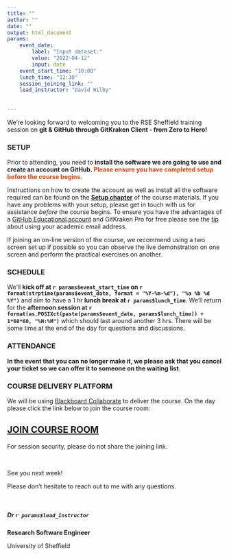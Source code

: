 ```yaml
---
title: ""
author: ""
date: ""
output: html_document
params:
    event_date: 
        label: "Input dataset:"
        value: "2022-04-12"
        input: date
    event_start_time: "10:00"
    lunch_time: "12:30"
    session_joining_link: ""
    lead_instructor: "David Wilby"
     
    
---
```



<!--- Send this email around 1 week prior to event --->

We're looking forward to welcoming you to the RSE Sheffield training session on **git & GitHub through GitKraken Client - from Zero to Hero!**


### SETUP

Prior to attending, you need to **install the software we are going to use and create an account on GitHub. <span
style="color: #d1410c;">Please ensure you have completed setup before the course begins.</span>**

Instructions on how to create the account as well as install all the software required can be found on the [**Setup
chapter**](https://srse-git-github-zero2hero.netlify.app/setup/) of the course materials. If you have any problems with
your setup, please get in touch with us for assistance *before* the course begins. To ensure you have the advantages of
a [GitHub Educational account](https://education.github.com/discount_requests/student_application) and GitKraken Pro for
free please see the [tip](https://srse-git-github-zero2hero.netlify.app/setup/github/) about using your academic email address.


If joining an on-line version of the course, we recommend using a two screen set up if possible so you can observe the
live demonstration on one screen and perform the practical exercises on another.

### SCHEDULE

We’ll **kick off at `r params$event_start_time` on `r format(strptime(params$event_date, format = "%Y-%m-%d"), "%a %b %d %Y")`** and aim to have a 1 hr **lunch break at `r params$lunch_time`**. We'll return for the **afternoon session at `r format(as.POSIXct(paste(params$event_date, params$lunch_time)) + 1*60*60, "%H:%M")`**  which should last around another 3 hrs.
There will be some time at the end of the day for questions and discussions.

### ATTENDANCE

**In the event that you can no longer make it, we please ask that you cancel your ticket so we can offer it to someone on the waiting list**.

### COURSE DELIVERY PLATFORM

We will be using [Blackboard Collaborate](https://www.sheffield.ac.uk/apse/digital/collaborate/students) to deliver the course. On the day please click the link below to join the course room:


## [**JOIN COURSE ROOM**](`r params$session_joining_link`)

For session security, please do not share the joining link.

<br>

See you next week! 
 
Please don’t hesitate to reach out to me with any questions.

<br> 

##### Dr `r params$lead_instructor`

**Research Software Engineer**

University of Sheffield
 
